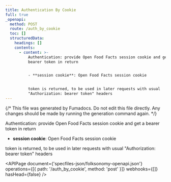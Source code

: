 ```yaml
---
title: Authentication By Cookie
full: true
_openapi:
  method: POST
  route: /auth_by_cookie
  toc: []
  structuredData:
    headings: []
    contents:
      - content: >-
          Authentication: provide Open Food Facts session cookie and get a
          bearer token in return


          - **session cookie**: Open Food Facts session cookie


          token is returned, to be used in later requests with usual
          "Authorization: bearer token" headers
---
```


{/* This file was generated by Fumadocs. Do not edit this file directly. Any changes should be made by running the generation command again. */}

Authentication: provide Open Food Facts session cookie and get a bearer token in return

- **session cookie**: Open Food Facts session cookie

token is returned, to be used in later requests with usual "Authorization: bearer token" headers

<APIPage
  document={'specfiles-json/folksonomy-openapi.json'}
  operations={[{ path: '/auth_by_cookie', method: 'post' }]}
  webhooks={[]}
  hasHead={false}
/>
